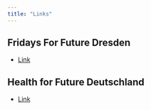```yaml
---
title: "Links"
---
```


## Fridays For Future Dresden
* [Link](https://fffdd.de/)

## Health for Future Deutschland
* [Link](https://healthforfuture.de/)

